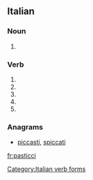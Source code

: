 ==Italian==

===Noun===
{{head|it|plural}} {{g|m}}

# {{plural of|pasticcio|lang=it}}

===Verb===
{{head|it}}

# {{conjugation of|pasticciare||2|s|pres|ind|lang=it}}
# {{conjugation of|pasticciare||1|s|pres|sub|lang=it}}
# {{conjugation of|pasticciare||2|s|pres|sub|lang=it}}
# {{conjugation of|pasticciare||3|s|pres|sub|lang=it}}
# {{conjugation of|pasticciare||3|s|imp|lang=it}}

===Anagrams===
* [[piccasti#Italian|piccasti]], [[spiccati#Italian|spiccati]]
[[Category:Italian verb forms]]

[[fr:pasticci]]